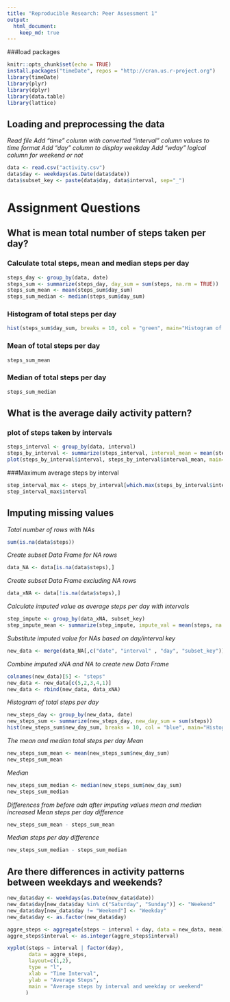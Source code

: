 ---
title: "Reproducible Research: Peer Assessment 1"
output: 
  html_document:
    keep_md: true
---
###load packages
```{r}
knitr::opts_chunk$set(echo = TRUE)
install.packages("timeDate", repos = "http://cran.us.r-project.org")
library(timeDate)
library(plyr)
library(dplyr)
library(data.table)
library(lattice)
```
## Loading and preprocessing the data
*Read file*
*Add "time" column with converted "interval" column values to time format*
*Add "day" column to display weekday*
*Add "wday" logical column for weekend or not*

```{r,echo=TRUE,results='asis'}
data <- read.csv("activity.csv")
data$day <- weekdays(as.Date(data$date))
data$subset_key <- paste(data$day, data$interval, sep="_")
```

# Assignment Questions
## What is mean total number of steps taken per day?
### Calculate total steps, mean and median steps per day
```{r,echo=TRUE,results='asis'}
steps_day <- group_by(data, date)
steps_sum <- summarize(steps_day, day_sum = sum(steps, na.rm = TRUE))
steps_sum_mean <- mean(steps_sum$day_sum)
steps_sum_median <- median(steps_sum$day_sum)
```

### Histogram of total steps per day
```{r,echo=TRUE,results='asis'}
hist(steps_sum$day_sum, breaks = 10, col = "green", main="Histogram of Total Steps Per Day", xlab = "Total Steps Per Day")
```

### Mean of total steps per day
```{r,echo=TRUE,results='asis'}
steps_sum_mean
```

### Median of total steps per day
```{r,echo=TRUE,results='asis'}
steps_sum_median
```

## What is the average daily activity pattern?
### plot of steps taken by intervals
```{r,echo=TRUE,results='asis'}
steps_interval <- group_by(data, interval)
steps_by_interval <- summarize(steps_interval, interval_mean = mean(steps, na.rm = TRUE))
plot(steps_by_interval$interval, steps_by_interval$interval_mean, main="Average Steps Per 5 Minute Interval", xlab="5 Minute Time Intervals", ylab="Average Steps", col = "red", type = "l")
```

###Maximum average steps by interval
```{r,echo=TRUE,results='asis'}
step_interval_max <- steps_by_interval[which.max(steps_by_interval$interval_mean),]
step_interval_max$interval
```

## Imputing missing values
*Total number of rows with NAs*
```{r,echo=TRUE,results='asis'}
sum(is.na(data$steps))
```

*Create subset Data Frame for NA rows*
```{r,echo=TRUE,results='asis'}
data_NA <- data[is.na(data$steps),]
```

*Create subset Data Frame excluding NA rows*
```{r,echo=TRUE,results='asis'}
data_xNA <- data[!is.na(data$steps),]
```

*Calculate imputed value as average steps per day with intervals*
```{r,echo=TRUE,results='asis'}
step_impute <- group_by(data_xNA, subset_key)
step_impute_mean <- summarize(step_impute, impute_val = mean(steps, na.rm = TRUE))
```

*Substitute imputed value for NAs based on day/interval key*
```{r,echo=TRUE,results='asis'}
new_data <- merge(data_NA[,c("date", "interval" , "day", "subset_key")], step_impute_mean, by= "subset_key")
```

*Combine imputed xNA and NA to create new Data Frame*
```{r,echo=TRUE,results='asis'}
colnames(new_data)[5] <- "steps"
new_data <- new_data[c(5,2,3,4,1)]
new_data <- rbind(new_data, data_xNA)
```

*Histogram of total steps per day*
```{r,echo=TRUE,results='asis'}
new_steps_day <- group_by(new_data, date)
new_steps_sum <- summarize(new_steps_day, new_day_sum = sum(steps))
hist(new_steps_sum$new_day_sum, breaks = 10, col = "blue", main="Histogram of Total Steps Per Day (Imputed)", xlab = "Total Steps Per Day (Imputed)")
```

*The mean and median total steps per day*
_Mean_
```{r,echo=TRUE,results='asis'}
new_steps_sum_mean <- mean(new_steps_sum$new_day_sum)
new_steps_sum_mean
```
_Median_
```{r,echo=TRUE,results='asis'}
new_steps_sum_median <- median(new_steps_sum$new_day_sum)
new_steps_sum_median
```

*Differences from before adn after imputing values mean and median increased*
_Mean steps per day difference_
```{r,echo=TRUE,results='asis'}
new_steps_sum_mean - steps_sum_mean
```
_Median steps per day difference_
```{r,echo=TRUE,results='asis'}
new_steps_sum_median - steps_sum_median
```

## Are there differences in activity patterns between weekdays and weekends?
```{r}

new_data$day <- weekdays(as.Date(new_data$date))
new_data$day[new_data$day %in% c("Saturday", "Sunday")] <- "Weekend"
new_data$day[new_data$day != "Weekend"] <- "Weekday"
new_data$day <- as.factor(new_data$day)

aggre_steps <- aggregate(steps ~ interval + day, data = new_data, mean)
aggre_steps$interval <- as.integer(aggre_steps$interval)

xyplot(steps ~ interval | factor(day), 
       data = aggre_steps, 
       layout=c(1,2), 
       type = "l", 
       xlab = "Time Interval",
       ylab = "Average Steps",
       main = "Average steps by interval and weekday or weekend"
      )
```
